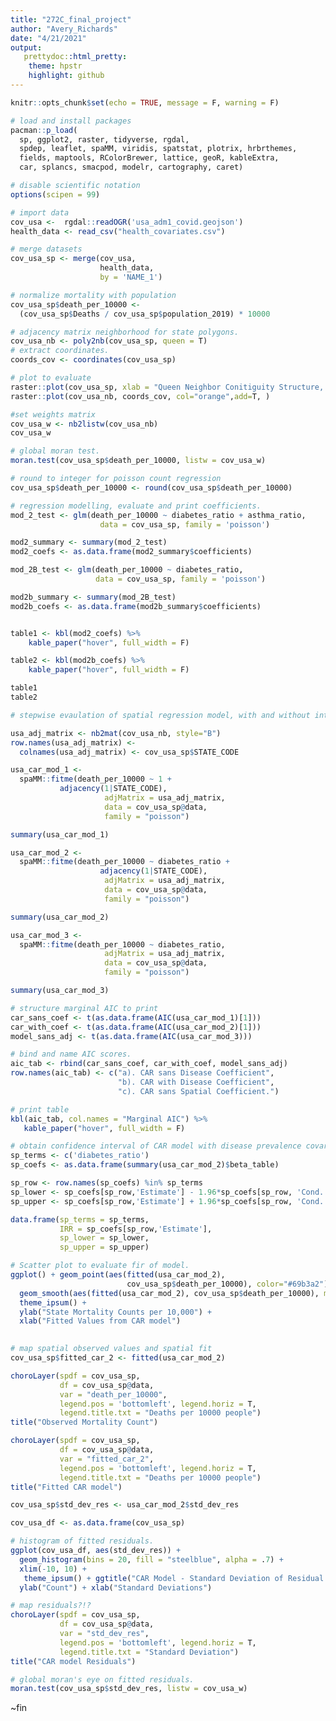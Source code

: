 ```yaml
---
title: "272C_final_project"
author: "Avery_Richards"
date: "4/21/2021"
output:
   prettydoc::html_pretty:
    theme: hpstr
    highlight: github
---
```


```r
knitr::opts_chunk$set(echo = TRUE, message = F, warning = F)
```

```r
# load and install packages
pacman::p_load(
  sp, ggplot2, raster, tidyverse, rgdal,
  spdep, leaflet, spaMM, viridis, spatstat, plotrix, hrbrthemes,
  fields, maptools, RColorBrewer, lattice, geoR, kableExtra,
  car, splancs, smacpod, modelr, cartography, caret) 

# disable scientific notation
options(scipen = 99)
```


```r

# import data
cov_usa <-  rgdal::readOGR('usa_adm1_covid.geojson')
health_data <- read_csv("health_covariates.csv")

# merge datasets
cov_usa_sp <- merge(cov_usa, 
                    health_data, 
                    by = 'NAME_1')

# normalize mortality with population
cov_usa_sp$death_per_10000 <- 
  (cov_usa_sp$Deaths / cov_usa_sp$population_2019) * 10000


```



```r

# adjacency matrix neighborhood for state polygons.
cov_usa_nb <- poly2nb(cov_usa_sp, queen = T) 
# extract coordinates. 
coords_cov <- coordinates(cov_usa_sp)

# plot to evaluate 
raster::plot(cov_usa_sp, xlab = "Queen Neighbor Conitiguity Structure, Unites States")
raster::plot(cov_usa_nb, coords_cov, col="orange",add=T, )
```

```r

#set weights matrix
cov_usa_w <- nb2listw(cov_usa_nb)
cov_usa_w

# global moran test.
moran.test(cov_usa_sp$death_per_10000, listw = cov_usa_w)

```

```r

# round to integer for poisson count regression
cov_usa_sp$death_per_10000 <- round(cov_usa_sp$death_per_10000)

# regression modelling, evaluate and print coefficients. 
mod_2_test <- glm(death_per_10000 ~ diabetes_ratio + asthma_ratio, 
                    data = cov_usa_sp, family = 'poisson')

mod2_summary <- summary(mod_2_test)
mod2_coefs <- as.data.frame(mod2_summary$coefficients)

mod_2B_test <- glm(death_per_10000 ~ diabetes_ratio, 
                   data = cov_usa_sp, family = 'poisson')

mod2b_summary <- summary(mod_2B_test)
mod2b_coefs <- as.data.frame(mod2b_summary$coefficients)


table1 <- kbl(mod2_coefs) %>% 
    kable_paper("hover", full_width = F)

table2 <- kbl(mod2b_coefs) %>% 
    kable_paper("hover", full_width = F)

table1
table2
```


```r

# stepwise evaulation of spatial regression model, with and without interaction terms. 

usa_adj_matrix <- nb2mat(cov_usa_nb, style="B")
row.names(usa_adj_matrix) <- 
  colnames(usa_adj_matrix) <- cov_usa_sp$STATE_CODE

usa_car_mod_1 <- 
  spaMM::fitme(death_per_10000 ~ 1 +
           adjacency(1|STATE_CODE),
                     adjMatrix = usa_adj_matrix,
                     data = cov_usa_sp@data, 
                     family = "poisson")

summary(usa_car_mod_1)

usa_car_mod_2 <- 
  spaMM::fitme(death_per_10000 ~ diabetes_ratio +
                    adjacency(1|STATE_CODE),
                     adjMatrix = usa_adj_matrix,
                     data = cov_usa_sp@data, 
                     family = "poisson")

summary(usa_car_mod_2)

usa_car_mod_3 <- 
  spaMM::fitme(death_per_10000 ~ diabetes_ratio,
                     adjMatrix = usa_adj_matrix,
                     data = cov_usa_sp@data, 
                     family = "poisson")

summary(usa_car_mod_3)

# structure marginal AIC to print
car_sans_coef <- t(as.data.frame(AIC(usa_car_mod_1)[1]))
car_with_coef <- t(as.data.frame(AIC(usa_car_mod_2)[1]))
model_sans_adj <- t(as.data.frame(AIC(usa_car_mod_3)))

# bind and name AIC scores.
aic_tab <- rbind(car_sans_coef, car_with_coef, model_sans_adj)
row.names(aic_tab) <- c("a). CAR sans Disease Coefficient", 
                        "b). CAR with Disease Coefficient", 
                        "c). CAR sans Spatial Coefficient.")

# print table
kbl(aic_tab, col.names = "Marginal AIC") %>%  
   kable_paper("hover", full_width = F)

```


```r

# obtain confidence interval of CAR model with disease prevalence covariate.
sp_terms <- c('diabetes_ratio')
sp_coefs <- as.data.frame(summary(usa_car_mod_2)$beta_table)

sp_row <- row.names(sp_coefs) %in% sp_terms
sp_lower <- sp_coefs[sp_row,'Estimate'] - 1.96*sp_coefs[sp_row, 'Cond. SE']
sp_upper <- sp_coefs[sp_row,'Estimate'] + 1.96*sp_coefs[sp_row, 'Cond. SE']

data.frame(sp_terms = sp_terms,
           IRR = sp_coefs[sp_row,'Estimate'],
           sp_lower = sp_lower,
           sp_upper = sp_upper)

```

```r
# Scatter plot to evaluate fir of model.
ggplot() + geom_point(aes(fitted(usa_car_mod_2), 
                          cov_usa_sp$death_per_10000), color="#69b3a2") +
  geom_smooth(aes(fitted(usa_car_mod_2), cov_usa_sp$death_per_10000), method = lm, col="red", fill="#69b3a2", se=TRUE)+
  theme_ipsum() +
  ylab("State Mortality Counts per 10,000") +
  xlab("Fitted Values from CAR model")
  
```

```r

# map spatial observed values and spatial fit
cov_usa_sp$fitted_car_2 <- fitted(usa_car_mod_2)

choroLayer(spdf = cov_usa_sp, 
           df = cov_usa_sp@data, 
           var = "death_per_10000",
           legend.pos = 'bottomleft', legend.horiz = T, 
           legend.title.txt = "Deaths per 10000 people")
title("Observed Mortality Count")

choroLayer(spdf = cov_usa_sp, 
           df = cov_usa_sp@data, 
           var = "fitted_car_2",
           legend.pos = 'bottomleft', legend.horiz = T, 
           legend.title.txt = "Deaths per 10000 people")
title("Fitted CAR model")

cov_usa_sp$std_dev_res <- usa_car_mod_2$std_dev_res

cov_usa_df <- as.data.frame(cov_usa_sp)

# histogram of fitted residuals.
ggplot(cov_usa_df, aes(std_dev_res)) +
  geom_histogram(bins = 20, fill = "steelblue", alpha = .7) +
  xlim(-10, 10) +
   theme_ipsum() + ggtitle("CAR Model - Standard Deviation of Residual Values") +
  ylab("Count") + xlab("Standard Deviations")

# map residuals?!?
choroLayer(spdf = cov_usa_sp, 
           df = cov_usa_sp@data, 
           var = "std_dev_res",
           legend.pos = 'bottomleft', legend.horiz = T, 
           legend.title.txt = "Standard Deviation")
title("CAR model Residuals")

```

```r
# global moran's eye on fitted residuals. 
moran.test(cov_usa_sp$std_dev_res, listw = cov_usa_w)

```

~fin




